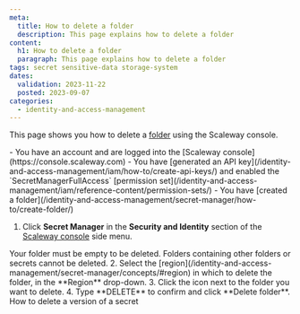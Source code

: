 ```yaml
---
meta:
  title: How to delete a folder
  description: This page explains how to delete a folder
content:
  h1: How to delete a folder
  paragraph: This page explains how to delete a folder
tags: secret sensitive-data storage-system
dates:
  validation: 2023-11-22
  posted: 2023-09-07
categories:
  - identity-and-access-management
---
```


This page shows you how to delete a [folder](/identity-and-access-management/secret-manager/concepts/#folder) using the Scaleway console.

<Macro id="iam-requirements" />

<Message type="requirement">
  - You have an account and are logged into the [Scaleway console](https://console.scaleway.com)
  - You have [generated an API key](/identity-and-access-management/iam/how-to/create-api-keys/) and enabled the `SecretManagerFullAccess` [permission set](/identity-and-access-management/iam/reference-content/permission-sets/)
  - You have [created a folder](/identity-and-access-management/secret-manager/how-to/create-folder/)
</Message>


1. Click **Secret Manager** in the **Security and Identity** section of the [Scaleway console](https://console.scaleway.com/) side menu.
  <Message type="important">
   Your folder must be empty to be deleted. Folders containing other folders or secrets cannot be deleted.
  </Message>
2. Select the [region](/identity-and-access-management/secret-manager/concepts/#region) in which to delete the folder, in the **Region** drop-down.
3. Click the <Icon name="delete" /> icon next to the folder you want to delete.
4. Type **DELETE** to confirm and click **Delete folder**.

<Navigation title="See Also">
  <PreviousButton to="/identity-and-access-management/secret-manager/how-to/delete-version/">How to delete a version of a secret</PreviousButton>
</Navigation>